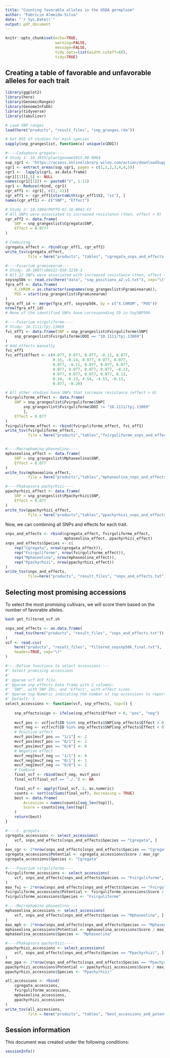 ```yaml
---
title: "Counting favorable alleles in the USDA germplasm"
author: "Fabrício Almeida-Silva"
date: "`r Sys.Date()`"
output: pdf_document
---
```


```r
knitr::opts_chunk$set(echo=TRUE,
                      warning=FALSE, 
                      message=FALSE,
                      tidy.opts=list(width.cutoff=60),
                      tidy=TRUE)
```

## Creating a table of favorable and unfavorable alleles for each trait

```r
library(ggplot2)
library(here)
library(GenomicRanges)
library(GenomeInfoDb)
library(tidyverse)
library(tabulizer)

# Load SNP ranges
load(here("products", "result_files", "snp_granges.rda"))

# Get DOI of studies for each species
sapply(snp_grangeslist, function(x) unique(x$DOI))

#----Cadophora gregata----
# Study 1: 10.3835/plantgenome2015.08.0064
sup_cgr1 <- "https://acsess.onlinelibrary.wiley.com/action/downloadSupplement?doi=10.3835%2Fplantgenome2015.08.0064&file=tpg2plantgenome2015080064-sup-0001.pdf"
cgr1 <- extract_areas(sup_cgr1, pages = c(1,2,2,3,4,4,5))
cgr1 <-  lapply(cgr1, as.data.frame)
cgr1[[1]][,5] <- NULL
names(cgr1[[1]]) <- paste0("V", 1:11)
cgr1 <- Reduce(rbind, cgr1)
cgr_eff1 <- cgr1[, c(2, 11)]
cgr_eff1 <- cgr_eff1[startsWith(cgr_eff1$V2, "ss"), ]
names(cgr_eff1) <- c("SNP", "Effect")

# Study 2: 10.1094/PHYTO-01-16-0042-FI
# All SNPs were associated to increased resistance (then, effect > 0)
cgr_eff2 <- data.frame(
    SNP = snp_grangeslist$Cgregata$SNP,
    Effect = 0.0777
)

# Combining
cgregata_effect <- rbind(cgr_eff1, cgr_eff2)
write_tsv(cgregata_effect, 
          file = here("products", "tables", "cgregata_snps_and_effects.txt"))

#----Fusarium graminearum----
# Study: 10.1007/s00122-018-3230-3
# All 12 SNPs were associated with increased resistance (then, effect > 0)
soysnp50k <- read.csv(here("data", "snp_positions_a2.v1.txt"), sep="\t")
fgra_eff <- data.frame(
    X.CHROM = as.character(seqnames(snp_grangeslist$Fgraminearum)),
    POS = start(snp_grangeslist$Fgraminearum)
)
fgra_eff_id <- merge(fgra_eff, soysnp50k, by = c("X.CHROM", "POS"))
nrow(fgra_eff_id)
# None of the identified SNPs have corresponding ID in SoySNP50k

#----Fusarium virguliforme----
# Study: 10.1111/tpj.13069
fvi_eff1 <- data.frame(SNP = snp_grangeslist$Fvirguliforme$SNP[
    snp_grangeslist$Fvirguliforme$DOI == "10.1111/tpj.13069"]
)
# Add effects manually
fvi_eff1
fvi_eff1$Effect <- c(0.077, 0.077, 0.077, -0.11, 0.077,
                     0.15, -0.14, 0.077, 0.077, 0.077,
                     0.077, -0.11, 0.077, 0.077, 0.077,
                     0.077, 0.077, 0.077, 0.077, -0.13,
                     0.077, 0.077, 0.077, 0.077, 0.13,
                     0.14, -0.13, 4.54, -4.53, -0.12,
                     0.077, -0.20)

# All other studies have SNPs that increase resistance (effect > 0)
fvirguliforme_effect <- data.frame(
    SNP = snp_grangeslist$Fvirguliforme$SNP[
        snp_grangeslist$Fvirguliforme$DOI != "10.1111/tpj.13069"
        ],
    Effect = 0.077
)
fvirguliforme_effect <- rbind(fvirguliforme_effect, fvi_eff1)
write_tsv(fvirguliforme_effect, 
          file = here("products","tables","fvirguliforme_snps_and_effects.txt"))


#----Macrophomina phaseolina----
mphaseolina_effect <- data.frame(
    SNP = snp_grangeslist$Mphaseolina$SNP,
    Effect = 0.077
)
write_tsv(mphaseolina_effect, 
          file = here("products","tables","mphaseolina_snps_and_effects.txt"))

#----Phakopsora pachyrhizi----
ppachyrhizi_effect <- data.frame(
    SNP = snp_grangeslist$Ppachyrhizi$SNP,
    Effect = 0.077
)
write_tsv(ppachyrhizi_effect, 
          file = here("products","tables","ppachyrhizi_snps_and_effects.txt"))

```

Now, we can combining all SNPs and effects for each trait.

```r
snps_and_effects <- rbind(cgregata_effect, fvirguliforme_effect,
                          mphaseolina_effect, ppachyrhizi_effect)
snps_and_effects$Species <- c(
    rep("Cgregata", nrow(cgregata_effect)),
    rep("Fvirguliforme", nrow(fvirguliforme_effect)),
    rep("Mphaseolina", nrow(mphaseolina_effect)),
    rep("Ppachyrhizi", nrow(ppachyrhizi_effect))
)
write_tsv(snps_and_effects,
          file=here("products", "result_files", "snps_and_effects.txt"))
```

## Selecting most promising accessions

To select the most promising cultivars, we will score them based on the number of favorable alleles.

```bash
bash get_filtered_vcf.sh
```

```r
snps_and_effects <- as.data.frame(
    read_tsv(here("products", "result_files", "snps_and_effects.txt"))
)
vcf <- read.csv(
    here("products", "result_files", "filtered_soysnp50k_final.txt"),
    header=TRUE, sep="\t"
)

#----Define functions to select accessions----
#' Select promising accessions
#' 
#' @param vcf VCF file.
#' @param snp_effects Data frame with 2 columns: 
#' 'SNP', with SNP IDs, and 'Effect', with effect sizes.
#' @param top Numeric indicating the number of top accessions to report. 
#' Default: 5.
select_accessions <- function(vcf, snp_effects, top=5) {
    
    snp_effects$sign <- ifelse(snp_effects$Effect > 0, "pos", "neg")
    
    mvcf_pos <- vcf[vcf$ID %in% snp_effects$SNP[snp_effects$Effect > 0],-c(1:9)]
    mvcf_neg <- vcf[vcf$ID %in% snp_effects$SNP[snp_effects$Effect < 0],-c(1:9)]
    # Positive effect
    mvcf_pos[mvcf_pos == "1/1"] <- 2
    mvcf_pos[mvcf_pos == "0/1"] <- 1
    mvcf_pos[mvcf_pos == "0/0"] <- 0
    # Negative effect
    mvcf_neg[mvcf_neg == "1/1"] <- 0
    mvcf_neg[mvcf_neg == "0/1"] <- 1
    mvcf_neg[mvcf_neg == "0/0"] <- 2
    # Combine
    final_vcf <- rbind(mvcf_neg, mvcf_pos)
    final_vcf[final_vcf == "./."] <- NA

    final_vcf <- apply(final_vcf, 2, as.numeric)
    counts <- sort(colSums(final_vcf), decreasing = TRUE)
    best <- data.frame(
        Accession = names(counts[seq_len(top)]),
        Score = counts[seq_len(top)]
    )
    return(best)
}

#----C. gregata----
cgregata_accessions <- select_accessions(
    vcf, snps_and_effects[snps_and_effects$Species == "Cgregata", ]
)
max_cgr <- 2*nrow(snps_and_effects[snps_and_effects$Species == "Cgregata", ])
cgregata_accessions$Potential <- cgregata_accessions$Score / max_cgr
cgregata_accessions$Species <- "Cgregata"

#----Fusarium virguliforme----
fvirguliforme_accessions <- select_accessions(
    vcf, snps_and_effects[snps_and_effects$Species == "Fvirguliforme", ]
)
max_fvi <- 2*nrow(snps_and_effects[snps_and_effects$Species == "Fvirguliforme", ])
fvirguliforme_accessions$Potential <- fvirguliforme_accessions$Score / max_fvi
fvirguliforme_accessions$Species <- "Fvirguliforme"

#----Macrophomina phaseolina----
mphaseolina_accessions <- select_accessions(
    vcf, snps_and_effects[snps_and_effects$Species == "Mphaseolina", ]
)
max_mph <- 2*nrow(snps_and_effects[snps_and_effects$Species == "Mphaseolina", ])
mphaseolina_accessions$Potential <- mphaseolina_accessions$Score / max_mph
mphaseolina_accessions$Species <- "Mphaseolina"

#----Phakopsora pachyrhizi----
ppachyrhizi_accessions <- select_accessions(
    vcf, snps_and_effects[snps_and_effects$Species == "Ppachyrhizi", ]
)
max_ppa <- 2*nrow(snps_and_effects[snps_and_effects$Species == "Ppachyrhizi", ])
ppachyrhizi_accessions$Potential <- ppachyrhizi_accessions$Score / max_ppa
ppachyrhizi_accessions$Species <- "Ppachyrhizi"

all_accessions <- rbind(
    cgregata_accessions,
    fvirguliforme_accessions,
    mphaseolina_accessions,
    ppachyrhizi_accessions
)
write_tsv(all_accessions, 
          file = here("products", "tables", "best_accessions_and_potential.txt"))
```

## Session information

This document was created under the following conditions:

```r
sessionInfo()
```